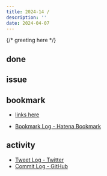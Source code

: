 ```yaml
---
title: 2024-14 / 
description: ''
date: 2024-04-07
---
```


{/* greeting here */}

## done

### 

## issue

### 

## bookmark

- [links here]()


- [Bookmark Log - Hatena Bookmark](https://b.hatena.ne.jp/Ryo_K/bookmark)

## activity

<Tweet tweetLink="" />
<Instagram instagramId="" />
<YouTube youTubeId="" />

- [Tweet Log - Twitter](https://twitter.com/search?q=(from%3Alegnoh)%20until%3A2024-04-07%20since%3A2024-04-01%20-filter%3Areplies&src=typed_query)
- [Commit Log - GitHub](https://github.com/legnoh?tab=overview&from=2024-04-01&to=2024-04-07)
